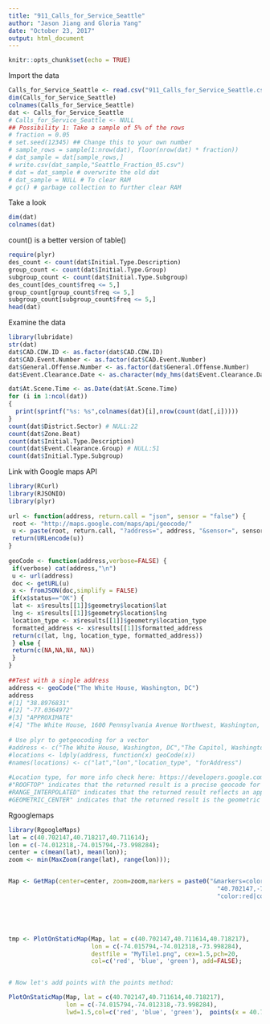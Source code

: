 ---
title: "911_Calls_for_Service_Seattle"
author: "Jason Jiang and Gloria Yang"
date: "October 23, 2017"
output: html_document
---

```{r setup, include=FALSE}
knitr::opts_chunk$set(echo = TRUE)
```

Import the data
```{r}
Calls_for_Service_Seattle <- read.csv("911_Calls_for_Service_Seattle.csv", stringsAsFactors = FALSE)
dim(Calls_for_Service_Seattle)
colnames(Calls_for_Service_Seattle)
dat <- Calls_for_Service_Seattle
# Calls_for_Service_Seattle <- NULL
## Possibility 1: Take a sample of 5% of the rows
# fraction = 0.05
# set.seed(12345) ## Change this to your own number
# sample_rows = sample(1:nrow(dat), floor(nrow(dat) * fraction))
# dat_sample = dat[sample_rows,]
# write.csv(dat_sample,"Seattle_Fraction_05.csv")
# dat = dat_sample # overwrite the old dat
# dat_sample = NULL # To clear RAM
# gc() # garbage collection to further clear RAM
```
Take a look
```{r}
dim(dat)
colnames(dat)
```
count() is a better version of table()
```{r}
require(plyr)
des_count <- count(dat$Initial.Type.Description)
group_count <- count(dat$Initial.Type.Group)
subgroup_count <- count(dat$Initial.Type.Subgroup)
des_count[des_count$freq <= 5,]
group_count[group_count$freq <= 5,]
subgroup_count[subgroup_count$freq <= 5,]
head(dat)
```
Examine the data
```{r}
library(lubridate)
str(dat)
dat$CAD.CDW.ID <- as.factor(dat$CAD.CDW.ID)
dat$CAD.Event.Number <- as.factor(dat$CAD.Event.Number)
dat$General.Offense.Number <- as.factor(dat$General.Offense.Number)
dat$Event.Clearance.Date <- as.character(mdy_hms(dat$Event.Clearance.Date, tz=''))

dat$At.Scene.Time <- as.Date(dat$At.Scene.Time)
for (i in 1:ncol(dat))
{
  print(sprintf("%s: %s",colnames(dat)[i],nrow(count(dat[,i]))))
}
count(dat$District.Sector) # NULL:22
count(dat$Zone.Beat)
count(dat$Initial.Type.Description)
count(dat$Event.Clearance.Group) # NULL:51
count(dat$Initial.Type.Subgroup)
```

Link with Google maps API
```{r}
library(RCurl)
library(RJSONIO)
library(plyr)
 
url <- function(address, return.call = "json", sensor = "false") {
 root <- "http://maps.google.com/maps/api/geocode/"
 u <- paste(root, return.call, "?address=", address, "&sensor=", sensor, sep = "")
 return(URLencode(u))
}
 
geoCode <- function(address,verbose=FALSE) {
 if(verbose) cat(address,"\n")
 u <- url(address)
 doc <- getURL(u)
 x <- fromJSON(doc,simplify = FALSE)
 if(x$status=="OK") {
 lat <- x$results[[1]]$geometry$location$lat
 lng <- x$results[[1]]$geometry$location$lng
 location_type <- x$results[[1]]$geometry$location_type
 formatted_address <- x$results[[1]]$formatted_address
 return(c(lat, lng, location_type, formatted_address))
 } else {
 return(c(NA,NA,NA, NA))
 }
}
 
##Test with a single address
address <- geoCode("The White House, Washington, DC")
address
#[1] "38.8976831"
#[2] "-77.0364972"
#[3] "APPROXIMATE"
#[4] "The White House, 1600 Pennsylvania Avenue Northwest, Washington, D.C., DC 20500, USA"
 
# Use plyr to getgeocoding for a vector
#address <- c("The White House, Washington, DC","The Capitol, Washington, DC")
#locations <- ldply(address, function(x) geoCode(x))
#names(locations) <- c("lat","lon","location_type", "forAddress")
 
#Location type, for more info check here: https://developers.google.com/maps/documentation/directions/
#"ROOFTOP" indicates that the returned result is a precise geocode for which we have location information accurate down to street address precision.
#RANGE_INTERPOLATED" indicates that the returned result reflects an approximation (usually on a road) interpolated between two precise points (such as intersections). Interpolated results are generally returned when rooftop geocodes are unavailable for a street address.
#GEOMETRIC_CENTER" indicates that the returned result is the geometric center of a result such as a polyline (for example, a street) or polygon (region).
```
Rgooglemaps
```{r}
library(RgoogleMaps)
lat = c(40.702147,40.718217,40.711614);
lon = c(-74.012318,-74.015794,-73.998284);
center = c(mean(lat), mean(lon));
zoom <- min(MaxZoom(range(lat), range(lon)));


Map <- GetMap(center=center, zoom=zoom,markers = paste0("&markers=color:blue|label:S|",                                                      
                                                          "40.702147,-74.015794&markers=color:green|label:G|40.711614,-74.012318&markers=",
                                                          "color:red|color:red|label:C|40.718217,-73.998284"), destfile = "MyTile1.png");





tmp <- PlotOnStaticMap(Map, lat = c(40.702147,40.711614,40.718217), 
                       lon = c(-74.015794,-74.012318,-73.998284), 
                       destfile = "MyTile1.png", cex=1.5,pch=20,                       
                       col=c('red', 'blue', 'green'), add=FALSE);


# Now let's add points with the points method:

PlotOnStaticMap(Map, lat = c(40.702147,40.711614,40.718217), 
                lon = c(-74.015794,-74.012318,-73.998284), 
                lwd=1.5,col=c('red', 'blue', 'green'),  points(x = 40.702148, y = NULL ), add=TRUE)
```



